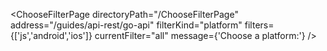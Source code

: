 


<ChooseFilterPage
    directoryPath="/ChooseFilterPage"
    address="/guides/api-rest/go-api"
    filterKind="platform"
    filters={['js','android','ios']}
    currentFilter="all"
    message={'Choose a platform:'}
/>
